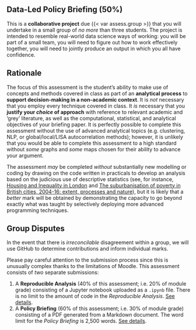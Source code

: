 ## Data-Led Policy Briefing (50%)

This is a **collaborative project** due {{< var assess.group >}} that you will undertake in a small group of *no more* than three students. The project is intended to resemble real-world data science ways of working: you will be part of a small team, you will need to figure out how to work effectively together, you will need to jointly produce an output in which you all have confidence.

## Rationale

The focus of this assessment is the student's ability to make use of concepts and methods covered in class as part of an **analytical process** to **support decision-making in a non-academic context**. It is *not* necessary that you employ every technique covered in class. It *is* necessary that you **justify your *choice* of approach** with reference to relevant academic and 'grey' literature, as well as the computational, statistical, and analytical objectives of your briefing paper. It is perfectly possible to complete this assessment without the use of advanced analytical topics (e.g. clustering, NLP, or global/local/LISA autocorrelation methods); however, it is unlikely that you would be able to complete this assessment to a high standard without *some* graphs and *some* maps chosen for their ability to advance your argument.

The assessment *may* be completed *without* substantially new modelling or coding by drawing on the code written in practicals to develop an analysis based on the judicious use of descriptive statistics (see, for instance, [Housing and Inequality in London](https://www.centreforlondon.org/publication/housing-and-inequality-in-london/) and [The suburbanisation of poverty in British cities, 2004-16: extent, processes and nature](https://www.tandfonline.com/doi/full/10.1080/02723638.2017.1405689)), but it is likely that a *better* mark will be obtained by demonstrating the capacity to go beyond exactly what was taught by selectively deploying more advanced programming techniques. 

::: {.callout-warning}
## Group Disputes

In the event that there is *irreconcilable* disagreement within a group, we will use GitHub to determine contributions and inform individual marks.

:::

Please pay careful attention to the submission process since this is unusually complex thanks to the limitations of Moodle. This assessment consists of _two_ separate submissions:

1. A **Reproducible Analysis** (40% of this assessment; i.e. 20% of module grade) consisting of a Jupyter notebook uploaded as a `.ipynb` file. There is no limit to the amount of code in the *Reproducible Analysis*. [See details](./code.qmd).
2. A **Policy Briefing** (60% of this assessment; i.e. 30% of module grade) consisting of a PDF generated from a Markdown document. The word limit for the *Policy Briefing* is 2,500 words. [See details](./briefing.qmd).
